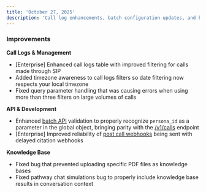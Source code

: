 ```yaml
---
title: 'October 27, 2025'
description: 'Call log enhancements, batch configuration updates, and knowledge base improvements'
---
```


### Improvements

**Call Logs & Management**
- [Enterprise] Enhanced call logs table with improved filtering for calls made through SIP
- Added timezone awareness to call logs filters so date filtering now respects your local timezone
- Fixed query parameter handling that was causing errors when using more than three filters on large volumes of calls

**API & Development**
- Enhanced [batch API](/api-v1/post/batches) validation to properly recognize `persona_id` as a parameter in the global object, bringing parity with the [/v1/calls](/api-v1/post/calls) endpoint
- [Enterprise] Improved reliability of [post call webhooks](/tutorials/post-call-webhooks) being sent with delayed citation webhooks

**Knowledge Base**
- Fixed bug that prevented uploading specific PDF files as knowledge bases
- Fixed pathway chat simulations bug to properly include knowledge base results in conversation context